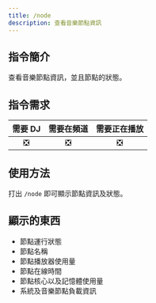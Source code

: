 ```yaml
---
title: /node
description: 查看音樂節點資訊
---
```


## 指令簡介
<Info>
查看音樂節點資訊，並且節點的狀態。
</Info>

## 指令需求
| 需要 DJ |	需要在頻道 | 需要正在播放 |
| :-----: | :-------: | :---------: |
|   ❎   |    ❎     |     ❎      |

## 使用方法
打出 `/node` 即可顯示節點資訊及狀態。

## 顯示的東西
- 節點運行狀態
- 節點名稱
- 節點播放器使用量
- 節點在線時間
- 節點核心以及記憶體使用量
- 系統及音樂節點負載資訊